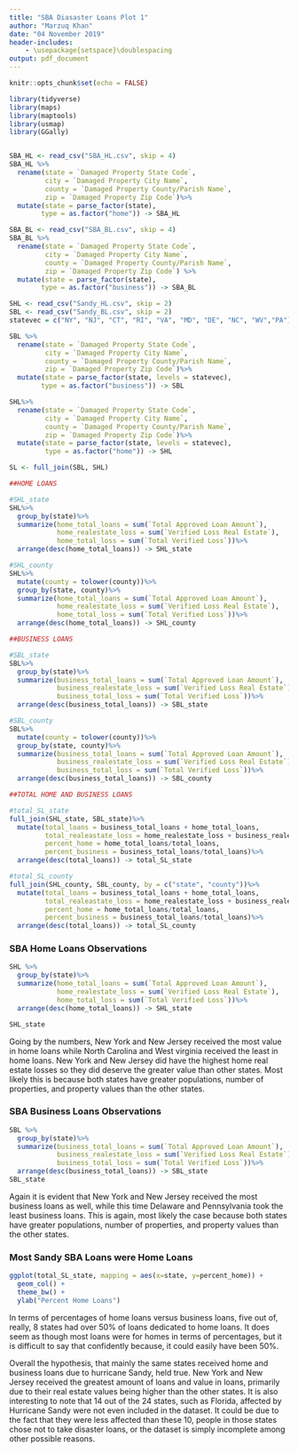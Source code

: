 ```yaml
---
title: "SBA Diasaster Loans Plot 1"
author: "Marzuq Khan"
date: "04 November 2019"
header-includes:
    - \usepackage{setspace}\doublespacing
output: pdf_document
---
```


``` r
knitr::opts_chunk$set(echo = FALSE)
```


```r
library(tidyverse)
library(maps)
library(maptools)
library(usmap)
library(GGally)


SBA_HL <- read_csv("SBA_HL.csv", skip = 4)
SBA_HL %>%
  rename(state = `Damaged Property State Code`,
         city = `Damaged Property City Name`,
         county = `Damaged Property County/Parish Name`,
         zip = `Damaged Property Zip Code`)%>%
  mutate(state = parse_factor(state),
        type = as.factor("home")) -> SBA_HL

SBA_BL <- read_csv("SBA_BL.csv", skip = 4)
SBA_BL %>%
  rename(state = `Damaged Property State Code`,
         city = `Damaged Property City Name`,
         county = `Damaged Property County/Parish Name`,
         zip = `Damaged Property Zip Code`) %>%
  mutate(state = parse_factor(state),
        type = as.factor("business")) -> SBA_BL
```

```r
SHL <- read_csv("Sandy_HL.csv", skip = 2)
SBL <- read_csv("Sandy_BL.csv", skip = 2)
statevec = c("NY", "NJ", "CT", "RI", "VA", "MD", "DE", "NC", "WV","PA")

SBL %>%
  rename(state = `Damaged Property State Code`,
         city = `Damaged Property City Name`,
         county = `Damaged Property County/Parish Name`,
         zip = `Damaged Property Zip Code`)%>%
  mutate(state = parse_factor(state, levels = statevec),
        type = as.factor("business")) -> SBL

SHL%>%
  rename(state = `Damaged Property State Code`,
         city = `Damaged Property City Name`,
         county = `Damaged Property County/Parish Name`,
         zip = `Damaged Property Zip Code`)%>%
  mutate(state = parse_factor(state, levels = statevec),
         type = as.factor("home")) -> SHL

SL <- full_join(SBL, SHL)
```

```r
##HOME LOANS

#SHL_state
SHL%>%
  group_by(state)%>%
  summarize(home_total_loans = sum(`Total Approved Loan Amount`),
            home_realestate_loss = sum(`Verified Loss Real Estate`),
            home_total_loss = sum(`Total Verified Loss`))%>%
  arrange(desc(home_total_loans)) -> SHL_state

#SHL_county
SHL%>%
  mutate(county = tolower(county))%>%
  group_by(state, county)%>%
  summarize(home_total_loans = sum(`Total Approved Loan Amount`),
            home_realestate_loss = sum(`Verified Loss Real Estate`),
            home_total_loss = sum(`Total Verified Loss`))%>%
  arrange(desc(home_total_loans)) -> SHL_county

##BUSINESS LOANS

#SBL_state
SBL%>%
  group_by(state)%>%
  summarize(business_total_loans = sum(`Total Approved Loan Amount`),
            business_realestate_loss = sum(`Verified Loss Real Estate`),
            business_total_loss = sum(`Total Verified Loss`))%>%
  arrange(desc(business_total_loans)) -> SBL_state

#SBL_county
SBL%>%
  mutate(county = tolower(county))%>%
  group_by(state, county)%>%
  summarize(business_total_loans = sum(`Total Approved Loan Amount`),
            business_realestate_loss = sum(`Verified Loss Real Estate`),
            business_total_loss = sum(`Total Verified Loss`))%>%
  arrange(desc(business_total_loans)) -> SBL_county

##TOTAL HOME AND BUSINESS LOANS

#total_SL_state
full_join(SHL_state, SBL_state)%>%
  mutate(total_loans = business_total_loans + home_total_loans,
         total_realeastate_loss = home_realestate_loss + business_realestate_loss,
         percent_home = home_total_loans/total_loans,
         percent_business = business_total_loans/total_loans)%>%
  arrange(desc(total_loans)) -> total_SL_state

#total_SL_county
full_join(SHL_county, SBL_county, by = c("state", "county"))%>%
  mutate(total_loans = business_total_loans + home_total_loans,
         total_realeastate_loss = home_realestate_loss + business_realestate_loss,
         percent_home = home_total_loans/total_loans,
         percent_business = business_total_loans/total_loans)%>%
  arrange(desc(total_loans)) -> total_SL_county
```


### SBA Home Loans Observations

```r
SHL %>%
  group_by(state)%>%
  summarize(home_total_loans = sum(`Total Approved Loan Amount`),
            home_realestate_loss = sum(`Verified Loss Real Estate`),
            home_total_loss = sum(`Total Verified Loss`))%>%
  arrange(desc(home_total_loans)) -> SHL_state

SHL_state
```

Going by the numbers, New York and New Jersey received the most value in home loans while North Carolina and West virginia received the least in home loans. New York and New Jersey did have the highest home real estate losses so they did deserve the greater value than other states. Most likely this is because both states have greater populations, number of properties, and property values than the other states.

### SBA Business Loans Observations

```r
SBL %>%
  group_by(state)%>%
  summarize(business_total_loans = sum(`Total Approved Loan Amount`),
            business_realestate_loss = sum(`Verified Loss Real Estate`),
            business_total_loss = sum(`Total Verified Loss`))%>%
  arrange(desc(business_total_loans)) -> SBL_state
SBL_state
```

Again it is evident that New York and New Jersey received the most business loans as well, while this time Delaware and Pennsylvania took the least business loans. This is again, most likely the case because both states have greater populations, number of properties, and property values than the other states.

### Most Sandy SBA Loans were Home Loans

```r
ggplot(total_SL_state, mapping = aes(x=state, y=percent_home)) + 
  geom_col() + 
  theme_bw() +
  ylab("Percent Home Loans")
```

In terms of percentages of home loans versus business loans, five out of, really, 8 states had over 50% of loans dedicated to home loans. It does seem as though most loans were for homes in terms of percentages, but it is difficult to say that confidently because, it could easily have been 50%. 

Overall the hypothesis, that mainly the same states received home and business loans due to hurricane Sandy, held true. New York and New Jersey received the greatest amount of loans and value in loans, primarily due to their real estate values being higher than the other states. It is also interesting to note that 14 out of the 24 states, such as Florida, affected by Hurricane Sandy were not even included in the dataset. It could be due to the fact that they were less affected than these 10, people in those states chose not to take disaster loans, or the dataset is simply incomplete among other possible reasons.

